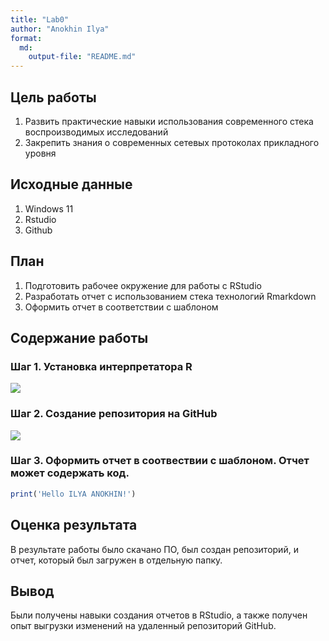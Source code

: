 ```yaml
---
title: "Lab0"
author: "Anokhin Ilya"
format:
  md:
    output-file: "README.md"
---
```

## Цель работы

1)  Развить практические навыки использования современного стека воспроизводимых исследований
2)  Закрепить знания о современных сетевых протоколах прикладного уровня

## Исходные данные

1)  Windows 11
2)  Rstudio
3)  Github

## План

1)  Подготовить рабочее окружение для работы с RStudio
2)  Разработать отчет с использованием стека технологий Rmarkdown
3)  Оформить отчет в соответствии с шаблоном

## Содержание работы

### Шаг 1. Установка интерпретатора R

![](./IMG/RDOWNLOAD.png)

### Шаг 2. Создание репозитория на GitHub

![](./IMG/LAB0.png)

### Шаг 3. Оформить отчет в соотвествии с шаблоном. Отчет может содержать код.

```r
print('Hello ILYA ANOKHIN!')
```

## Оценка результата

В результате работы было скачано ПО, был создан репозиторий, и отчет, который был загружен в отдельную папку.

## Вывод

Были получены навыки создания отчетов в RStudio, а также получен опыт выгрузки изменений на удаленный репозиторий GitHub.

